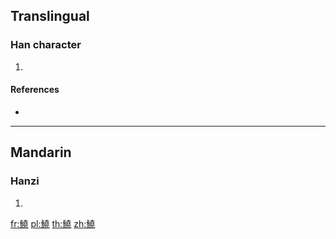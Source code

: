 {{character info/new}}
==Translingual==

===Han character===
{{Han char|rn=195|rad=魚|as=12|sn=23|four=24311|canj=NFGGU}}

# {{defn|Han|sort=魚12}}

====References====
* {{Han ref|kx=1478.290|dkj=46509|dj=2010.070|hdz=74712.090|uh=9C59|ud=40025|bh=F85E|bd=63582}}

----

==Mandarin==

===Hanzi===
{{cmn-hanzi|pin=[[miáo]] ([[miao2]])|wg=miao<sup>2</sup>}}

# {{defn|lang=cmn|sort=魚12}}

[[fr:鱙]]
[[pl:鱙]]
[[th:鱙]]
[[zh:鱙]]